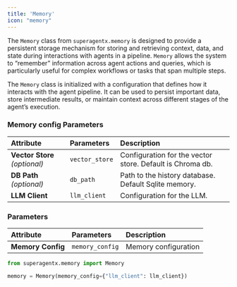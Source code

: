 ```yaml
---
title: 'Memory'
icon: "memory"
---
```


The `Memory` class from `superagentx.memory` is designed to provide a persistent storage mechanism for storing and retrieving context,
data, and state during interactions with agents in a pipeline. `Memory` allows the system to “remember” information
across agent actions and queries, which is particularly useful for complex workflows or tasks that span multiple steps.

The `Memory` class is initialized with a configuration that defines how it interacts with the agent pipeline.
It can be used to persist important data, store intermediate results, or maintain context across different
stages of the agent’s execution.

### Memory config Parameters
| Attribute                        | Parameters                  | Description                                                  |
| :--------------------            | :----------------           | :-------------------------------------                       |
| **Vector Store** _(optional)_    | `vector_store`              | Configuration for the vector store. Default is Chroma db.    |
| **DB Path** _(optional)_         | `db_path`                   | Path to the history database. Default Sqlite memory.         |
| **LLM Client**                   | `llm_client`                | Configuration for the LLM.                                   |

### Parameters
| Attribute                        | Parameters                  | Description                            |
| :--------------------            | :----------------           | :------------------------------------- |
| **Memory Config**                | `memory_config`             | Memory configuration                   |


```python
from superagentx.memory import Memory

memory = Memory(memory_config={"llm_client": llm_client})
```